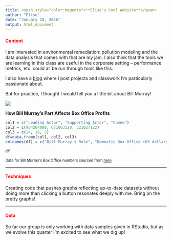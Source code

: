 ```yaml
---
title: <span style="color:magenta">**Elise's Cool Website**</span>
author: "Elise"
date: "January 18, 2056"
output: html_document
---
```


#### <span style="color:red">**Content**</span>
        
I am interested in environmental remediation: pollution modeling and the data analysis that comes with that are my jam. I also think that the tools we are learning in this class are useful in the corporate setting -- performance metrics, etc. could all be run through tools like this.

I also have a [blog](www.elisewall.com) where I post projects and classwork I'm particularly passionate about.

But for practice, I thought I would tell you a little bit about Bill Murray!

![](groundhogday.gif)

**How Bill Murray's Part Affects Box Office Profits**

```r
col1 = c("Leading Actor", "Supporting Actor", "Cameo")
col2 = c(964264090, 671063320, 321027122)
col3 = c(24, 16, 5)
df=data.frame(col1, col2, col3)
colnames(df) = c("Bill Murray's Role", "Domestic Box Office (US dollars)", "Number of Movies")

df

```

<small>Data for Bill Murray's Box Office numbers sourced from [here](http://www.the-numbers.com/person/103790401-Bill-Murray#tab=summary)</small>

***

#### <span style="color:red">**Techniques**</span>
        
Creating code that pushes graphs reflecting up-to-date datasets without doing more than clicking a button resonates deeply with me. Bring on the pretty graphs!

***
        
#### <span style="color:red">**Data**</span>
        
So far our group is only working with data samples given in RStudio, but as we evolve this quarter I'm excited to see what we dig up!